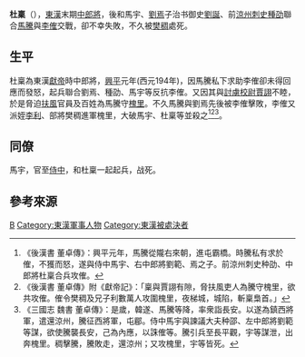 '''杜稟'''（{{bd|？||194年|catIdx=S}}），[[東漢|東漢]]末期[[中郎將|中郎將]]，後和馬宇、[[刘焉_(益州牧)|劉焉]]子治书御史[[劉誕|劉誕]]、前[[涼州|涼州]][[刺史|刺史]][[種劭|種劭]]聯合[[馬騰|馬騰]]與[[李傕|李傕]]交戰，卻不幸失敗，不久被[[樊稠|樊稠]]處死。
==生平==
杜稟為東漢[[獻帝|獻帝]]時中郎將，[[兴平_(东汉)|興平]]元年(西元194年)，因馬騰私下求助李傕卻未得回應而發怒，起兵聯合劉焉、種劭、馬宇等反抗李傕。又因其與[[討虜校尉|討虜校尉]][[賈詡|賈詡]]不睦，於是脅迫[[扶風|扶風]]官員及百姓為馬騰守[[槐里|槐里]]。不久馬騰與劉焉先後被李傕擊敗，李傕又派姪[[李利|李利]]、部將樊稠進軍槐里，大破馬宇、杜稟等並殺之<ref>《後漢書 董卓傳》：興平元年，馬騰從隴右來朝，進屯霸橋。時騰私有求於傕，不獲而怒，遂與侍中馬宇、右中郎將劉範、焉之子。前涼州刺史种劭、中郎將杜稟合兵攻傕。</ref><ref>《後漢書 董卓傳》附《獻帝記》：「稟與賈詡有隙，脅扶風吏人為騰守槐里，欲共攻傕。傕令樊稠及兄子利數萬人攻圍槐里，夜梯城，城陷，斬稟梟首。」</ref><ref>《三國志 魏書 董卓傳》：是歲，韓遂、馬騰等降，率衆詣長安。以遂為鎮西將軍，遣還涼州，騰征西將軍，屯郿。侍中馬宇與諫議大夫种邵、左中郎將劉範等謀，欲使騰襲長安，己為內應，以誅傕等。騰引兵至長平觀，宇等謀泄，出奔槐里。稠擊騰，騰敗走，還涼州；又攻槐里，宇等皆死。</ref>。

==同僚==
馬宇，官至[[侍中|侍中]]，和杜稟一起起兵，战死。
==參考來源==
{{reflist}}
[[Category:杜姓|B]]
[[Category:東漢軍事人物|Category:東漢軍事人物]]
[[Category:東漢被處決者|Category:東漢被處決者]]